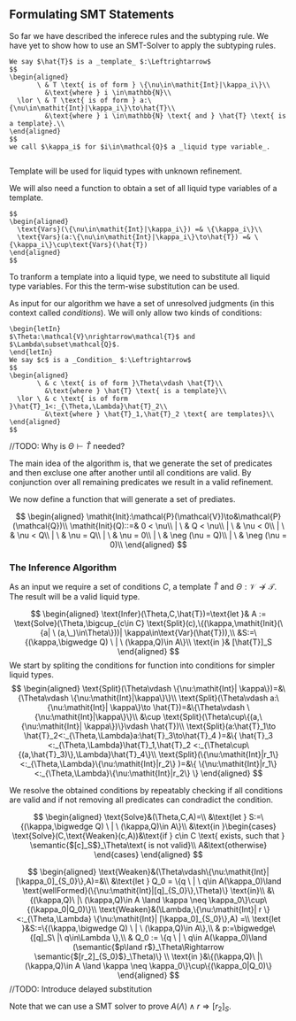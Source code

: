 \setcounter{section}{4}

## Formulating SMT Statements

So far we have described the inferece rules and the subtyping rule. We have yet to show how to use an SMT-Solver to apply the subtyping rules.

```definition
We say $\hat{T}$ is a _template_ $:\Leftrightarrow$
$$
\begin{aligned}
       \ & T \text{ is of form } \{\nu\in\mathit{Int}|\kappa_i\}\\
         &\text{where } i \in\mathbb{N}\\
  \lor \ & T \text{ is of form } a:\{\nu\in\mathit{Int}|\kappa_i\}\to\hat{T}\\
         &\text{where } i \in\mathbb{N} \text{ and } \hat{T} \text{ is a template}.\\
\end{aligned}
$$
we call $\kappa_i$ for $i\in\mathcal{Q}$ a _liquid type variable_.
  
```
Template will be used for liquid types with unknown refinement.

We will also need a function to obtain a set of all liquid type variables of a template.

```definition
$$
\begin{aligned}
  \text{Vars}(\{\nu\in\mathit{Int}|\kappa_i\}) =& \{\kappa_i\}\\
  \text{Vars}(a:\{\nu\in\mathit{Int}|\kappa_i\}\to\hat{T}) =& \{\kappa_i\}\cup\text{Vars}(\hat{T})
\end{aligned}
$$
```

To tranform a template into a liquid type, we need to substitute all liquid type variables. For this the term-wise substitution can be used.

As input for our algorithm we have a set of unresolved judgments (in this context called _conditions_). We will only allow two kinds of conditions:
```definition
\begin{letIn}
$\Theta:\mathcal{V}\nrightarrow\mathcal{T}$ and $\Lambda\subset\mathcal{Q}$.
\end{letIn}
We say $c$ is a _Condition_ $:\Leftrightarrow$
$$
\begin{aligned}
       \ & c \text{ is of form }\Theta\vdash \hat{T}\\
         &\text{where } \hat{T} \text{ is a template}\\
  \lor \ & c \text{ is of form }\hat{T}_1<:_{\Theta,\Lambda}\hat{T}_2\\
         &\text{where } \hat{T}_1,\hat{T}_2 \text{ are templates}\\
\end{aligned}
$$
```

//TODO: Why is $\Theta\vdash \hat{T}$ needed?

The main idea of the algorithm is, that we generate the set of predicates and then excluse one after another until all conditions are valid. By conjunction over all remaining predicates we result in a valid refinement.

We now define a function that will generate a set of prediates.

$$
\begin{aligned}
\mathit{Init}:\mathcal{P}(\mathcal{V})\to&\mathcal{P}(\mathcal{Q})\\
\mathit{Init}(Q)::=& 0 < \nu\\
      | \ & Q < \nu\\
      | \ & \nu < 0\\
      | \ & \nu < Q\\
      | \ & \nu = Q\\
      | \ & \nu = 0\\
      | \ & \neg (\nu = Q)\\
      | \ & \neg (\nu = 0)\\
\end{aligned}
$$

### The Inference Algorithm

As an input we require a set of conditions $C$, a template $\hat{T}$ and $\Theta:\mathcal{V}\nrightarrow\mathcal{T}$. The result will be a valid liquid type.

$$
\begin{aligned}
\text{Infer}(\Theta,C,\hat{T})=\text{let }& A := \text{Solve}(\Theta,\bigcup_{c\in C} \text{Split}(c),\{(\kappa,\mathit{Init}(\{a| \ (a,\_)\in\Theta\}))| \kappa\in\text{Var}(\hat{T})),\\
&S:=\{(\kappa,\bigwedge Q) \ | \ (\kappa,Q)\in A\}\\
\text{in }& [\hat{T}]_S
\end{aligned}
$$
We start by spliting the conditions for function into conditions for simpler liquid types.
$$
\begin{aligned}
\text{Split}(\Theta\vdash \{\nu:\mathit{Int}| \kappa\})=&\{\Theta\vdash \{\nu:\mathit{Int}|\kappa\}\}\\
\text{Split}(\Theta\vdash a:\{\nu:\mathit{Int}| \kappa\}\to \hat{T})=&\{\Theta\vdash \{\nu:\mathit{Int}|\kappa\}\}\\
&\cup \text{Split}(\Theta\cup\{(a,\{\nu:\mathit{Int}| \kappa\})\}\vdash  \hat{T})\\
\text{Split}(a:\hat{T}_1\to \hat{T}_2<:_{\Theta,\Lambda}a:\hat{T}_3\to\hat{T}_4 )=&\{ \hat{T}_3 <:_{\Theta,\Lambda}\hat{T}_1,\hat{T}_2 <:_{\Theta\cup\{(a,\hat{T}_3)\},\Lambda}\hat{T}_4\}\\
\text{Split}(\{\nu:\mathit{Int}|r_1\}<:_{\Theta,\Lambda}\{\nu:\mathit{Int}|r_2\} )=&\{ \{\nu:\mathit{Int}|r_1\}<:_{\Theta,\Lambda}\{\nu:\mathit{Int}|r_2\} \}
\end{aligned}
$$

We resolve the obtained conditions by repeatably checking if all conditions are valid and if not removing all predicates can condradict the condition.

$$
\begin{aligned}
\text{Solve}&(\Theta,C,A)=\\
&\text{let } S:=\{(\kappa,\bigwedge Q) \ | \ (\kappa,Q)\in A\}\\
&\text{in }\begin{cases}
  \text{Solve}(C,\text{Weaken}(c,A))&\text{if } c\in C \text{ exists, such that } \semantic{$[c]_S$}_\Theta\text{ is not valid}\\
  A&\text{otherwise}
\end{cases}
\end{aligned}
$$



$$
\begin{aligned}
\text{Weaken}&(\Theta\vdash\{\nu:\mathit{Int}| [\kappa_0]_{S_0}\},A)=&\\
&\text{let } Q_0 = \{q \ | \ q\in A(\kappa_0)\land  \text{wellFormed}(\{\nu:\mathit{Int}|[q]_{S_0}\},\Theta)\} \text{in}\\
&\{(\kappa,Q)\ |\ (\kappa,Q)\in A \land \kappa \neq \kappa_0\}\cup\{(\kappa_0|Q_0)\}\\
\text{Weaken}&(\Lambda,\{\nu:\mathit{Int}| r \} <:_{\Theta,\Lambda} \{\nu:\mathit{Int}| [\kappa_0]_{S_0}\},A) =\\
\text{let }&S:=\{(\kappa,\bigwedge Q) \ | \ (\kappa,Q)\in A\},\\
& p:=\bigwedge\{[q]_S\ |\ q\in\Lambda \},\\
& Q_0 := \{q \ | \ q\in A(\kappa_0)\land  (\semantic{$p\land r$}_\Theta\Rightarrow \semantic{$[r_2]_{S_0}$}_\Theta)\} \\
\text{in }&\{(\kappa,Q)\ |\ (\kappa,Q)\in A \land \kappa \neq \kappa_0\}\cup\{(\kappa_0|Q_0)\}
\end{aligned}
$$
//TODO: Introduce delayed substitution 

Note that we can use a SMT solver to prove $A(\Lambda)\land r\Rightarrow [r_2]_S$.


